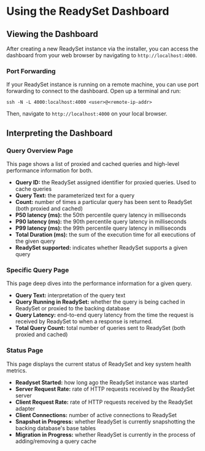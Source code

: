 # Using the ReadySet Dashboard

## Viewing the Dashboard

After creating a new ReadySet instance via the installer, you can access the dashboard from your web browser by navigating to
 `http://localhost:4000`.

### Port Forwarding
If your ReadySet instance is running on a remote machine, you can use port forwarding to connect to the dashboard. 
Open up a terminal and run:

```ssh -N -L 4000:localhost:4000 <user>@<remote-ip-addr>```

Then, navigate to `http://localhost:4000` on your local browser.

## Interpreting the Dashboard 

### Query Overview Page
This page shows a list of proxied and cached queries and high-level performance information for both. 

- **Query ID:** the ReadySet assigned identifier for proxied queries. Used to cache queries
- **Query Text:** the parameterized text for a query
- **Count:** number of times a particular query has been sent to ReadySet (both proxied and cached)
- **P50 latency (ms):** the 50th percentile query latency in milliseconds
- **P90 latency (ms):** the 90th percentile query latency in milliseconds
- **P99 latency (ms):** the 99th percentile query latency in milliseconds
- **Total Duration (ms):** the sum of the execution time for all executions of the given query
- **ReadySet supported:** indicates whether ReadySet supports a given query

### Specific Query Page
This page deep dives into the performance information for a given query. 
- **Query Text:** interpretation of the query text
- **Query Running in ReadySet:** whether the query is being cached in ReadySet or proxied to the backing database
- **Query Latency:** end-to-end query latency from the time the request is received by ReadySet to when a response is returned.
- **Total Query Count:** total number of queries sent to ReadySet (both proxied and cached)

### Status Page
This page displays the current status of ReadySet and key system health metrics. 
- **Readyset Started:** how long ago the ReadySet instance was started
- **Server Request Rate:** rate of HTTP requests received by the ReadySet server
- **Client Request Rate:** rate of HTTP requests received by the ReadySet adapter
- **Client Connections:** number of active connections to ReadySet
- **Snapshot in Progress:** whether ReadySet is currently snapshotting the backing database's base tables
- **Migration in Progress:** whether ReadySet is currently in the process of adding/removing a query cache
